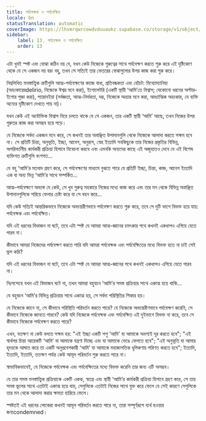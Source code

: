 ```yaml
---
title: পর্যবেক্ষক ও পর্যবেক্ষিত
locale: bn
statusTranslation: automatic
coverImage: https://lhvmrqwrcowdvduuaukz.supabase.co/storage/v1/object/public/strapi-uploads/small_cover-tratado-de-psicologia-revolucionaria.webp-5e15e1cec4e0ebebcde5d7fc7565d8fd.webp
sidebar:
    label: 13. পর্যবেক্ষক ও পর্যবেক্ষিত
    order: 13
---
```

এটা খুবই স্পষ্ট এবং বোঝা কঠিন নয় যে, যখন কেউ নিজেকে গুরুত্বের সাথে পর্যবেক্ষণ করতে শুরু করে এই দৃষ্টিকোণ থেকে যে সে একজন নয় বরং বহু, তখন সে সত্যিই তার ভেতরের বোঝাগুলোর উপর কাজ করা শুরু করে।

নিম্নলিখিত মনস্তাত্ত্বিক ত্রুটিগুলি আত্ম-পর্যবেক্ষণের কাজে বাধা, প্রতিবন্ধকতা এবং হোঁচট: মিথ্যোম্যানিয়া (অহংকারেরdelirio, নিজেকে ঈশ্বর মনে করা), ইগোলেটরি (একটি স্থায়ী ‘আমি’তে বিশ্বাস; যেকোনো ধরনের অল্টার-ইগোর পূজা করা), প্যারানইয়া (সর্বজ্ঞতা, আত্ম-নির্ভরতা, দম্ভ, নিজেকে অভ্রান্ত মনে করা, আধ্যাত্মিক অহংকার, যে ব্যক্তি অন্যের দৃষ্টিকোণ দেখতে পায় না)।

যখন কেউ এই অযৌক্তিক বিশ্বাস নিয়ে চলতে থাকে যে সে একজন, তার একটি স্থায়ী ‘আমি’ আছে, তখন নিজের উপর গুরুতর কাজ করা অসম্ভব হয়ে পড়ে।

যে নিজেকে সর্বদা একজন মনে করে, সে কখনই তার অবাঞ্ছিত উপাদানগুলি থেকে নিজেকে আলাদা করতে সক্ষম হবে না। সে প্রতিটি চিন্তা, অনুভূতি, ইচ্ছা, আবেগ, অনুরাগ, স্নেহ ইত্যাদি সবকিছুকে তার নিজের প্রকৃতির বিভিন্ন, অপরিবর্তনীয় কার্যকরী প্রক্রিয়া হিসাবে বিবেচনা করবে এবং এমনকি অন্যদের কাছে এই অজুহাতও দেবে যে এই বিশেষ ব্যক্তিগত ত্রুটিগুলি বংশগত...

যে বহু ‘আমি’র মতবাদ গ্রহণ করে, সে পর্যবেক্ষণের মাধ্যমে বুঝতে পারে যে প্রতিটি ইচ্ছা, চিন্তা, কাজ, আবেগ ইত্যাদি এক বা অন্য ভিন্ন ‘আমি’র সাথে সম্পর্কিত...

আত্ম-পর্যবেক্ষণে অভ্যস্ত যে কেউ, সে খুব গুরুত্ব সহকারে নিজের মধ্যে কাজ করে এবং তার মন থেকে বিভিন্ন অবাঞ্ছিত উপাদানগুলিকে সরিয়ে ফেলার চেষ্টা করে যা সে বহন করে...

যদি কেউ সত্যিই আন্তরিকভাবে নিজেকে অভ্যন্তরীণভাবে পর্যবেক্ষণ করতে শুরু করে, তবে সে দুটি ভাগে বিভক্ত হয়ে যায়: পর্যবেক্ষক এবং পর্যবেক্ষিত।

যদি এই ধরনের বিভাজন না ঘটে, তবে এটা স্পষ্ট যে আমরা আত্ম-জ্ঞানের চমৎকার পথে কখনই একধাপও এগিয়ে যেতে পারব না।

কীভাবে আমরা নিজেদের পর্যবেক্ষণ করতে পারি যদি আমরা পর্যবেক্ষক এবং পর্যবেক্ষিতের মধ্যে বিভক্ত হতে না চাই সেই ভুল করি?

যদি এই ধরনের বিভাজন না ঘটে, তবে এটা স্পষ্ট যে আমরা আত্ম-জ্ঞানের পথে কখনই একধাপও এগিয়ে যেতে পারব না।

নিঃসন্দেহে যখন এই বিভাজন ঘটে না, তখন আমরা বহুবচন ‘আমি’র সমস্ত প্রক্রিয়ার সাথে একাত্ম হয়ে থাকি...

যে বহুবচন ‘আমি’র বিভিন্ন প্রক্রিয়ার সাথে একাত্ম হয়, সে সর্বদা পরিস্থিতির শিকার হয়।

যে নিজেকে জানে না, সে কীভাবে পরিস্থিতি পরিবর্তন করতে পারে? যে নিজেকে অভ্যন্তরীণভাবে পর্যবেক্ষণ করেনি, সে কীভাবে নিজেকে জানতে পারবে? কেউ যদি নিজেকে পর্যবেক্ষক এবং পর্যবেক্ষিত এই দুইভাগে বিভক্ত না করে, তবে সে কীভাবে নিজেকে পর্যবেক্ষণ করতে পারে?

এখন, যতক্ষণ না কেউ বলতে সক্ষম হয়: "এই ইচ্ছা একটি পশু ‘আমি’ যা আমাকে অবশ্যই দূর করতে হবে"; "এই স্বার্থপর চিন্তা আরেকটি ‘আমি’ যা আমাকে যন্ত্রণা দিচ্ছে এবং যা আমাকে ভেঙে ফেলতে হবে"; "এই অনুভূতি যা আমার হৃদয়কে আঘাত করে তা একটি অনুপ্রবেশকারী ‘আমি’ যা আমাকে মহাজাগতিক ধূলিকণায় পরিণত করতে হবে"; ইত্যাদি, ইত্যাদি, ইত্যাদি, ততক্ষণ পর্যন্ত কেউ আমূল পরিবর্তন শুরু করতে পারে না।

স্বাভাবিকভাবেই, যে নিজেকে পর্যবেক্ষক এবং পর্যবেক্ষিতের মধ্যে বিভক্ত করেনি তার জন্য এটি অসম্ভব।

যে তার সমস্ত মনস্তাত্ত্বিক প্রক্রিয়াকে একটি একক, স্বতন্ত্র এবং স্থায়ী ‘আমি’র কার্যকরী প্রক্রিয়া হিসাবে গ্রহণ করে, সে তার সমস্ত ভুলের সাথে এতটাই একাত্ম হয়ে যায়, সেগুলিকে এতটাই নিজের সাথে যুক্ত করে ফেলে যে সেই কারণে সেগুলিকে তার মন থেকে আলাদা করার ক্ষমতা হারিয়ে ফেলে।

স্পষ্টতই এই ধরনের লোকেরা কখনই আমূল পরিবর্তন করতে পারে না, তারা সম্পূর্ণরূপে ব্যর্থ হওয়ার জন্যcondemned।

